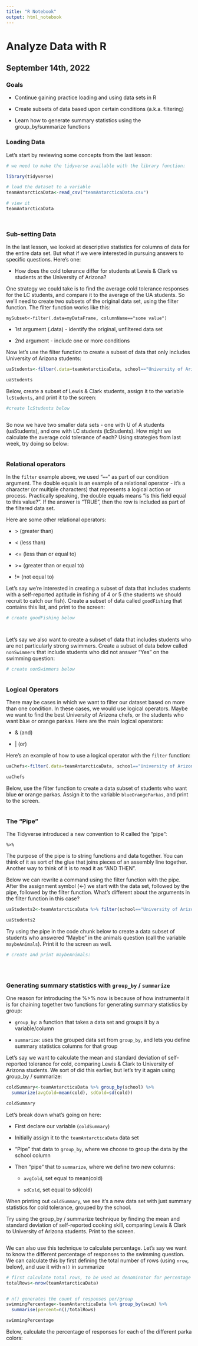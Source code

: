 ```yaml
---
title: "R Notebook"
output: html_notebook
---
```


# Analyze Data with R

## September 14th, 2022

### Goals

-   Continue gaining practice loading and using data sets in R

-   Create subsets of data based upon certain conditions (a.k.a. filtering)

-   Learn how to generate summary statistics using the group_by/summarize functions

### Loading Data

Let's start by reviewing some concepts from the last lesson:

```r

# we need to make the tidyverse available with the library function:

library(tidyverse)

# load the dataset to a variable
teamAntarcticaData<-read_csv("teamAntarcticaData.csv")

# view it
teamAntarcticaData




```

### Sub-setting Data

In the last lesson, we looked at descriptive statistics for columns of data for the entire data set. But what if we were interested in pursuing answers to specific questions. Here's one:

-   How does the cold tolerance differ for students at Lewis & Clark vs students at the University of Arizona?

One strategy we could take is to find the average cold tolerance responses for the LC students, and compare it to the average of the UA students. So we'll need to create two subsets of the original data set, using the filter function. The filter function works like this:

`mySubset<-filter(.data=myDataFrame, columnName=="some value")`

-   1st argument (.data) - identify the original, unfiltered data set

-   2nd argument - include one or more conditions

Now let's use the filter function to create a subset of data that only includes University of Arizona students:

```r

uaStudents<-filter(.data=teamAntarcticaData, school=="University of Arizona")

uaStudents
```

Below, create a subset of Lewis & Clark students, assign it to the variable `lcStudents`, and print it to the screen:

```r
#create lcStudents below



```

So now we have two smaller data sets - one with U of A students (uaStudents), and one with LC students (lcStudents). How might we calculate the average cold tolerance of each? Using strategies from last week, try doing so below:

```r






```

### Relational operators

In the `filter` example above, we used "`==`" as part of our condition argument. The double equals is an example of a relational operator - it's a character (or multiple characters) that represents a logical action or process. Practically speaking, the double equals means "is this field equal to this value?". If the answer is "TRUE", then the row is included as part of the filtered data set.

Here are some other relational operators:

-   \> (greater than)

-   \< (less than)

-   \<= (less than or equal to)

-   \>= (greater than or equal to)

-   != (not equal to)

Let's say we're interested in creating a subset of data that includes students with a self-reported aptitude in fishing of 4 or 5 (the students we should recruit to catch our fish). Create a subset of data called `goodFishing` that contains this list, and print to the screen:

```r
# create goodFishing below




```

Let's say we also want to create a subset of data that includes students who are not particularly strong swimmers. Create a subset of data below called `nonSwimmers` that include students who did not answer "Yes" on the swimming question:

```r

# create nonSwimmers below



```

### Logical Operators

There may be cases in which we want to filter our dataset based on more than one condition. In these cases, we would use logical operators. Maybe we want to find the best University of Arizona chefs, or the students who want blue or orange parkas. Here are the main logical operators:

-   & (and)

-   \| (or)

Here's an example of how to use a logical operator with the `filter` function:

```r

uaChefs<-filter(.data=teamAntarcticaData, school=="University of Arizona" & cooking>=4)

uaChefs

```

Below, use the filter function to create a data subset of students who want blue **or** orange parkas. Assign it to the variable `blueOrangeParkas`, and print to the screen.

```r




```

### The "Pipe"

The Tidyverse introduced a new convention to R called the "pipe":

`%>%`

The purpose of the pipe is to string functions and data together. You can think of it as sort of the glue that joins pieces of an assembly line together. Another way to think of it is to read it as "AND THEN".

Below we can rewrite a command using the filter function with the pipe. After the assignment symbol (\<-) we start with the data set, followed by the pipe, followed by the filter function. What's different about the arguments in the filter function in this case?

```r

uaStudents2<-teamAntarcticaData %>% filter(school=="University of Arizona")

uaStudents2


```

Try using the pipe in the code chunk below to create a data subset of students who answered "Maybe" in the animals question (call the variable `maybeAnimals`). Print it to the screen as well.

```r

# create and print maybeAnimals:





```

### Generating summary statistics with `group_by` / `summarize`

One reason for introducing the %\>% now is because of how instrumental it is for chaining together two functions for generating summary statistics by group:

-   `group_by`: a function that takes a data set and groups it by a variable/column

-   `summarize`: uses the grouped data set from `group_by`, and lets you define summary statistics columns for that group

Let's say we want to calculate the mean and standard deviation of self-reported tolerance for cold, comparing Lewis & Clark to University of Arizona students. We sort of did this earlier, but let's try it again using group_by / summarize:

```r

coldSummary<-teamAntarcticaData %>% group_by(school) %>% 
  summarize(avgCold=mean(cold), sdCold=sd(cold))

coldSummary

```

Let's break down what's going on here:

-   First declare our variable (`coldSummary`)

-   Initially assign it to the `teamAntarcticaData` data set

-   "Pipe" that data to `group_by`, where we choose to group the data by the school column

-   Then "pipe" that to `summarize`, where we define two new columns:

    -   `avgCold`, set equal to mean(cold)

    -   `sdCold`, set equal to sd(cold)

When printing out `coldSummary`, we see it's a new data set with just summary statistics for cold tolerance, grouped by the school.

Try using the group_by / summarize technique by finding the mean and standard deviation of self-reported cooking skill, comparing Lewis & Clark to University of Arizona students. Print to the screen.

```r





```

We can also use this technique to calculate percentage. Let's say we want to know the different percentage of responses to the swimming question. We can calculate this by first defining the total number of rows (using `nrow`, below), and use it with `n()` in summarize

```r

# first calculate total rows, to be used as denominator for percentage
totalRows<-nrow(teamAntarcticaData)


# n() generates the count of responses per/group
swimmingPercentage<-teamAntarcticaData %>% group_by(swim) %>% 
  summarise(percent=n()/totalRows)

swimmingPercentage

```

Below, calculate the percentage of responses for each of the different parka colors:

```r




```
